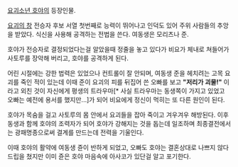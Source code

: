 [[요괴소년 호야]]의 등장인물.

[[요괴의 창]] 전승자 후보 서열 첫번째로 능력이 뛰어나고 인덕도 있어 주위 사람들의 추앙을 받았다. 식신을 사용해 공격하는 전법을 쓴다. 여동생은 모리츠나 준.

호야가 전승자로 결정되었다는걸 알았을때 정줄을 놓고 있다가 비요가 체내로 쳐들어가 사토루를 장악해 버리고, 호야를 공격하게 된다. 

어린 시절에는 강한 법력은 있었으나 컨트롤이 잘 안되며, 여동생 준을 헤치려는 고목 요괴를 죽인 적이 있는데 이때 준이 요괴의 피를 뒤집어 쓴 오빠를 보고 '''"저리가 괴물!"''' 이라고 외친 것이 자신에게 평생의 트라우마[* 사실 트라우마는 동생쪽이 가지고 있었고 오빠는 예전에 용서를 했지만...]가 되어 비요에게 정신이 먹히는 또 다른 원인이 된다.

호야가 목숨을 걸고 사토루의 몸 안에서 요괴들을 잡아 죽이고 겨우겨우 해방된다. 이후 동생과 함께 호야의 조력자가 되어 호야가 강해지는 것을 돕는데 일조하며 최종결전에서는 광패명종으로써 결계를 만드는데 전력을 기울인다. 

이때 호야의 활약에 여동생 쥰이 반하게 되었고, 오빠도 호야는 결혼상대로 나쁘지 않다 드립을 쳤지만 이미 쥰은 호야 마음속에 아사코가 있단걸 알고 포기한다.

